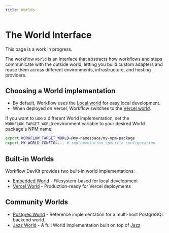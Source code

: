 ```yaml
---
title: Worlds
---
```



# The World Interface

<Callout type="wip">

This page is a work in progress.

</Callout>

The workflow `World` is an interface that abstracts how workflows and steps communicate with the outside world, letting you build custom adapters and reuse them across different environments, infrastructure, and hosting providers.

## Choosing a World implementation

* By default, Workflow uses the [Local world](/docs/deploying/world/embedded-world) for easy local development.
* When deployed on Vercel, Workflow switches to the [Vercel world](/docs/deploying/world/vercel-world).

If you want to use a different World implementation, set the `WORKFLOW_TARGET_WORLD` environment variable to your desired World package's NPM name:

```bash
export WORKFLOW_TARGET_WORLD=@my-namespace/my-npm-package
export MY_WORLD_CONFIG=... # implementation-specific configuration
```

## Built-in Worlds

Workflow DevKit provides two built-in world implementations:

- [Embedded World](/docs/deploying/world/embedded-world) - Filesystem-based for local development
- [Vercel World](/docs/deploying/world/vercel-world) - Production-ready for Vercel deployments

## Community Worlds

- [Postgres World](/docs/deploying/world/postgres-world) - Reference implementation for a multi-host PostgreSQL backend world.
- [Jazz World](https://github.com/garden-co/workflow-world-jazz) - A full World implementation built on top of [Jazz](https://jazz.tools)
